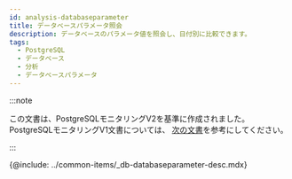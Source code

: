 ```yaml
---
id: analysis-databaseparameter
title: データベースパラメータ照会
description: データベースのパラメータ値を照会し、日付別に比較できます。
tags:
  - PostgreSQL
  - データベース
  - 分析
  - データベースパラメータ
---
```


:::note

この文書は、PostgreSQLモニタリングV2を基準に作成されました。 PostgreSQLモニタリングV1文書については、 [次の文書](../postgresql-v1/analysis-databaseparameter)を参考にしてください。

:::


{@include: ../common-items/_db-databaseparameter-desc.mdx}  
